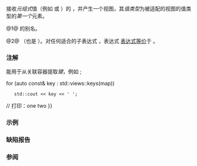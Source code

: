 {{cpp/ranges/view title|keys}}
{{cpp/ranges/navbar}}

{{dcl begin}}
{{dcl header|ranges}}
{{dcl|num=1|since=c++20|1=
template&lt; class R &gt;
using keys_view = ranges::elements_view&lt;R, 0&gt;;
}}
{{dcl|num=2|since=c++20|1=
namespace views {
    inline constexpr auto keys = ranges::elements&lt;0&gt;;
}
}}
{{dcl end}}

接收''元组式''值（例如 {{lc|std::tuple}} 或 {{lc|std::pair}}）的 {{lconcept|view}}，并产生一个视图，其''值类型''为被适配的视图的值类型的''第一个''元素。

@1@ {{c|ranges::elements_­view&lt;R, 0&gt;}} 的别名。

@2@ {{named req|RangeAdaptorObject}}（也是 {{named req|RangeAdaptorClosureObject}}）。对任何适合的子表达式 {{c|e}}，表达式 {{c|views​::keys(e)}} [[cpp/language/expressions#表达式等价|表达式等价]]于 {{c|keys_­view&lt;views​::​all_­t&lt;decltype((e))&gt;&gt;{e} }}。

===注解===
{{lc|keys_view}} 能用于从关联容器提取''键''，例如
{{source|1=
std::map&lt;std::string, int&gt; map{{"one", 1}, {"two", 2}};

for (auto const&amp; key : std::views::keys(map))
    std::cout &lt;&lt; key &lt;&lt; ' ';
// 打印：one two
}}

===示例===
{{example
|显示粒子物理中每种 {{enwiki|quark|夸克}} 类型的值。
|code=
#include &lt;iomanip&gt;
#include &lt;iostream&gt;
#include &lt;locale&gt;
#include &lt;ranges&gt;
#include &lt;string&gt;
#include &lt;tuple&gt;
#include &lt;vector&gt;

int main()
{
    const std::vector&lt;std::tuple&lt;std::string, double, bool&gt;&gt; quark_mass_charge
    {
        // 名字，MeV/c²，具有正电荷：
        {"上", 2.3, true}, {"下", 4.8, false},
        {"粲", 1275, true}, {"奇异", 95, false},
        {"顶", 173'210, true}, {"底", 4'180, false},
    };

    std::cout.imbue(std::locale("en_US.utf8"));
    std::cout &lt;&lt; "夸克名称:     │ ";
    for (std::string const&amp; name : std::views::keys(quark_mass_charge))
        std::cout &lt;&lt; std::setw(9) &lt;&lt; name &lt;&lt; " │ ";

    std::cout &lt;&lt; "\n" "质量 MeV/c²: │ ";
    for (const double mass : std::views::values(quark_mass_charge))
        std::cout &lt;&lt; std::setw(9) &lt;&lt; mass &lt;&lt; " │ ";

    std::cout &lt;&lt; "\n" "电荷:        │ ";
    for (const bool pos : std::views::elements&lt;2&gt;(quark_mass_charge))
        std::cout &lt;&lt; std::setw(9) &lt;&lt; (pos ? "+2/3" : "-1/3") &lt;&lt; " │ ";
    std::cout &lt;&lt; '\n';
}
|output=
夸克名称:     │        上 │        下 │        粲 │      奇异 │        顶 │        底 │
质量 MeV/c²: │       2.3 │       4.8 │     1,275 │        95 │   173,210 │     4,180 │
电荷:        │      +2/3 │      -1/3 │      +2/3 │      -1/3 │      +2/3 │      -1/3 │
}}

===缺陷报告===
{{dr list begin}}
{{dr list item|wg=lwg|dr=3563|std=C++20|before={{tt|keys_view}} 由于使用 {{lc|views::all_t}} 无法参与 CTAD|after=移除 {{lc|views::all_t}}}}
{{dr list end}}

===参阅===
{{dsc begin}}
{{dsc inc|cpp/ranges/dsc values_view}}
{{dsc inc|cpp/ranges/dsc elements_view}}
{{dsc inc|cpp/numeric/valarray/dsc slice}}
{{dsc end}}

{{langlinks|de|en|es|fr|it|ja|pt|ru}}